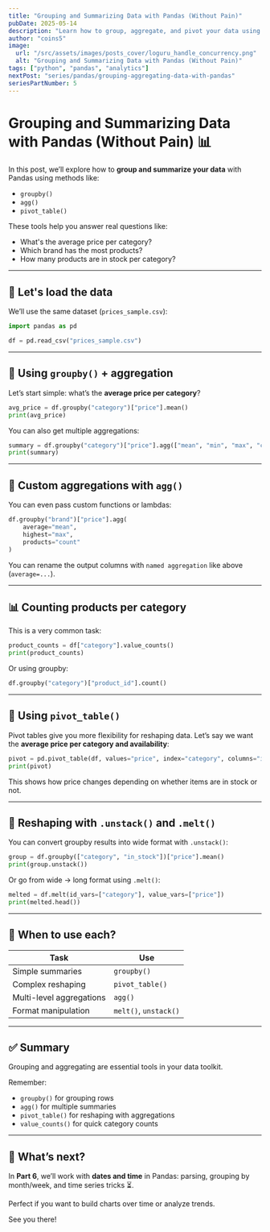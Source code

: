 ```yaml
---
title: "Grouping and Summarizing Data with Pandas (Without Pain)"
pubDate: 2025-05-14
description: "Learn how to group, aggregate, and pivot your data using Pandas. Master `groupby`, `agg`, and `pivot_table` with real examples."
author: "coins5"
image:
  url: "/src/assets/images/posts_cover/loguru_handle_concurrency.png"
  alt: "Grouping and Summarizing Data with Pandas (Without Pain)"
tags: ["python", "pandas", "analytics"]
nextPost: "series/pandas/grouping-aggregating-data-with-pandas"
seriesPartNumber: 5
---
```


# Grouping and Summarizing Data with Pandas (Without Pain) 📊

In this post, we’ll explore how to **group and summarize your data** with Pandas using methods like:

- `groupby()`
- `agg()`
- `pivot_table()`

These tools help you answer real questions like:

- What's the average price per category?
- Which brand has the most products?
- How many products are in stock per category?

---

## 🧱 Let's load the data

We’ll use the same dataset (`prices_sample.csv`):

```python
import pandas as pd

df = pd.read_csv("prices_sample.csv")
```

---

## 🔢 Using `groupby()` + aggregation

Let’s start simple: what’s the **average price per category**?

```python
avg_price = df.groupby("category")["price"].mean()
print(avg_price)
```

You can also get multiple aggregations:

```python
summary = df.groupby("category")["price"].agg(["mean", "min", "max", "count"])
print(summary)
```

---

## 🧠 Custom aggregations with `agg()`

You can even pass custom functions or lambdas:

```python
df.groupby("brand")["price"].agg(
    average="mean",
    highest="max",
    products="count"
)
```

You can rename the output columns with `named aggregation` like above (`average=...`).

---

## 📊 Counting products per category

This is a very common task:

```python
product_counts = df["category"].value_counts()
print(product_counts)
```

Or using groupby:

```python
df.groupby("category")["product_id"].count()
```

---

## 🔄 Using `pivot_table()`

Pivot tables give you more flexibility for reshaping data. Let’s say we want the **average price per category and availability**:

```python
pivot = pd.pivot_table(df, values="price", index="category", columns="in_stock", aggfunc="mean")
print(pivot)
```

This shows how price changes depending on whether items are in stock or not.

---

## 🔁 Reshaping with `.unstack()` and `.melt()`

You can convert groupby results into wide format with `.unstack()`:

```python
group = df.groupby(["category", "in_stock"])["price"].mean()
print(group.unstack())
```

Or go from wide → long format using `.melt()`:

```python
melted = df.melt(id_vars=["category"], value_vars=["price"])
print(melted.head())
```

---

## 🧠 When to use each?

| Task | Use |
|------|-----|
| Simple summaries | `groupby()` |
| Complex reshaping | `pivot_table()` |
| Multi-level aggregations | `agg()` |
| Format manipulation | `melt()`, `unstack()` |

---

## ✅ Summary

Grouping and aggregating are essential tools in your data toolkit.

Remember:

- `groupby()` for grouping rows
- `agg()` for multiple summaries
- `pivot_table()` for reshaping with aggregations
- `value_counts()` for quick category counts

---

## 📌 What’s next?

In **Part 6**, we’ll work with **dates and time** in Pandas: parsing, grouping by month/week, and time series tricks ⏳.

Perfect if you want to build charts over time or analyze trends.

See you there!
